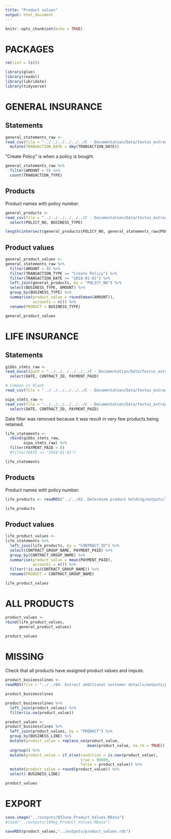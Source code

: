 ```yaml
---
title: "Product values"
output: html_document
---
```


```r
knitr::opts_chunk$set(echo = TRUE)
```

# PACKAGES

```r
rm(list = ls())

library(glue)
library(readxl)
library(lubridate)
library(tidyverse)
```


# GENERAL INSURANCE

## Statements

```r
general_statements_raw <-
read_csv(file = "../../../../../../C - Documentation/Data/festus_extraction/NG/general/GI_Policy_Statements.csv") %>% 
  mutate(TRANSACTION_DATE = dmy(TRANSACTION_DATE))
```

"Create Policy" is when a policy is bought.

```r
general_statements_raw %>% 
  filter(AMOUNT > 0) %>% 
  count(TRANSACTION_TYPE)
```

## Products

Product names with policy number.

```r
general_products <-
read_csv(file = "../../../../../../C - Documentation/Data/festus_extraction/NG/general/Policy_Header_Non_Life_GI.csv") %>% 
  select(POLICY_NO, BUSINESS_TYPE)
```

```r
length(intersect(general_products$POLICY_NO, general_statements_raw$POLICY_NO))
```
## Product values

```r
general_product_values <-
general_statements_raw %>% 
  filter(AMOUNT > 0) %>% 
  filter(TRANSACTION_TYPE == "Create Policy") %>% 
  filter(TRANSACTION_DATE >= "2018-01-01") %>% 
  left_join(general_products, by = "POLICY_NO") %>% 
  select(BUSINESS_TYPE, AMOUNT) %>% 
  group_by(BUSINESS_TYPE) %>% 
  summarise(product_value = round(mean(AMOUNT)),
            accounts = n()) %>% 
  rename(PRODUCT = BUSINESS_TYPE)

general_product_values
```


# LIFE INSURANCE

## Statements

```r
gibbs_stmts_raw <-
read_excel(path = "../../../../../../C - Documentation/Data/festus_extraction/NG/life/statements/Life_Policy_Statements.csv_gibbs_life.xlsx") %>% 
  select(DATE, CONTRACT_ID, PAYMENT_PAID)

# Compen is blank
read_csv(file = "../../../../../../C - Documentation/Data/festus_extraction/NG/life/statements/Life_Policy_Statements_20210504_compen_life.csv")

oipa_stmts_raw <-
read_csv(file = "../../../../../../C - Documentation/Data/festus_extraction/NG/life/statements/LifePolicyStatements_20210301_195929_oipa_life.csv") %>% 
  select(DATE, CONTRACT_ID, PAYMENT_PAID)
```

Date filter was removed because it was result in very few products being retained.

```r
life_statements <- 
  rbind(gibbs_stmts_raw,
        oipa_stmts_raw) %>%
  filter(PAYMENT_PAID > 0)
  #filter(DATE >= "2018-01-01")

life_statements
```

## Products

Product names with policy number.

```r
life_products <- readRDS("../../02. Determine product holding/outputs/life_products.rds")

life_products
```

## Product values

```r
life_product_values <-
life_statements %>% 
  left_join(life_products, by = "CONTRACT_ID") %>% 
  select(CONTRACT_GROUP_NAME, PAYMENT_PAID) %>% 
  group_by(CONTRACT_GROUP_NAME) %>% 
  summarise(product_value = mean(PAYMENT_PAID),
            accounts = n()) %>% 
  filter(!is.na(CONTRACT_GROUP_NAME)) %>% 
  rename(PRODUCT = CONTRACT_GROUP_NAME)

life_product_values
```


# ALL PRODUCTS

```r
product_values <-
rbind(life_product_values,
      general_product_values)

product_values
```


# MISSING

Check that all products have assigned product values and impute.

```r
product_businesslines <-
readRDS(file = "../../04. Extract additional customer details/outputs/product_businesslines.rds")

product_businesslines
```


```r
product_businesslines %>% 
  left_join(product_values) %>% 
  filter(is.na(product_value))
```


```r
product_values <-
product_businesslines %>% 
  left_join(product_values, by = "PRODUCT") %>% 
  group_by(BUSINESS_LINE) %>%
  mutate(product_value = replace_na(product_value, 
                                    mean(product_value, na.rm = TRUE))) %>% 
  ungroup() %>%
  mutate(product_value = if_else(condition = is.nan(product_value), 
                                 true = 99999, 
                                 false = product_value)) %>% 
  mutate(product_value = round(product_value)) %>% 
  select(-BUSINESS_LINE)

product_values 
```

# EXPORT

```r
save.image("../outputs/03June_Product_Values.RData")
#load("../outputs/16May_Product_Values.RData")

saveRDS(product_values,"../outputs/product_values.rds")
```


